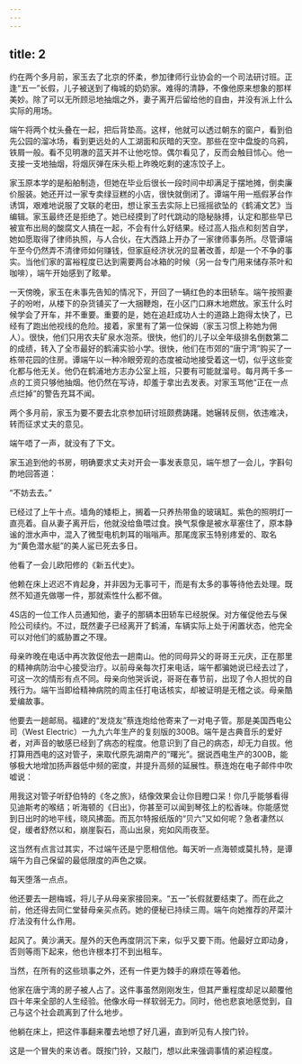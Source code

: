```yaml
---
---
---
```

title: 2
---




约在两个多月前，家玉去了北京的怀柔，参加律师行业协会的一个司法研讨班。正逢“五一”长假，儿子被送到了梅城的奶奶家。难得的清静，不像他原来想象的那样美妙。除了可以无所顾忌地抽烟之外，妻子离开后留给他的自由，并没有派上什么实际的用场。

端午将两个枕头叠在一起，把后背垫高。这样，他就可以透过朝东的窗户，看到伯先公园的溜冰场，看到更远处的人工湖面和灰暗的天空。那些在空中盘旋的乌鸦，铁屑一般。看不见明澈的蓝天并不让他吃惊。偶尔看见了，反而会触目怵心。他一支接一支地抽烟，将烟灰弹在床头柜上昨晚吃剩的速冻饺子上。

家玉原本学的是船舶制造，但她在毕业后很长一段时间中却满足于摆地摊，倒卖廉价服装。她还开过一家专卖绿豆糕的小店，很快就倒闭了。谭端午用一瓶假茅台作诱饵，艰难地说服了文联的老田，想让家玉去实际上已摇摇欲坠的《鹤浦文艺》当编辑。家玉最终还是拒绝了。她已经摸到了时代跳动的隐秘脉搏，认定和那些早已被宣布出局的酸腐文人搞在一起，不会有什么好结果。经过高人指点和刻苦自学，她如愿取得了律师执照，与人合伙，在大西路上开办了一家律师事务所。尽管谭端午至今仍然弄不清律师如何赚钱，但家庭经济状况的显著改善，却是一个不争的事实。当他们家的富裕程度已达到需要两台冰箱的时候（另一台专门用来储存茶叶和咖啡），端午开始感到了眩晕。

一天傍晚，家玉在未事先告知的情况下，开回了一辆红色的本田轿车。端午按照妻子的吩咐，从楼下的杂货铺买了一大捆鞭炮，在小区门口麻木地燃放。家玉什么时候学会了开车，并不重要。重要的是，她在追赶成功人士的道路上跑得太快了，已经有了跑出他视线的危险。接着，家里有了第一位保姆（家玉习惯上称她为佣人）。很快，他们只用农夫矿泉水泡茶。很快，他们的儿子以全年级排名倒数第二的成绩，转入了全市最好的鹤浦实验小学。很快，他们在市郊的“唐宁湾”购买了一栋带花园的住房。谭端午以一种冷眼旁观的态度被动地接受着这一切，似乎这些变化都与他无关。他仍在鹤浦地方志办公室上班，只要有可能就溜号。每月两千多一点的工资只够他抽烟。他仍然在写诗，却羞于拿出去发表。对家玉骂他“正在一点点烂掉”的警告充耳不闻。

两个多月前，家玉为要不要去北京参加研讨班颇费踌躇。她辗转反侧，依违难决，转而征求丈夫的意见。

端午唔了一声，就没有了下文。

家玉追到他的书房，明确要求丈夫对开会一事发表意见，端午想了一会儿，字斟句酌地回答道：

“不妨去去。”





已经过了上午十点。墙角的矮柜上，搁着一只养热带鱼的玻璃缸。紫色的照明灯一直亮着。自从妻子离开后，他就没给鱼喂过食。换气泵像是被水草塞住了，原本静谧的泄水声中，混入了微型电机刺耳的嗡嗡声。那尾庞家玉特别疼爱的、取名为“黄色潜水艇”的美人鲨已死去多日。

他看了一会儿欧阳修的《新五代史》。

他赖在床上迟迟不肯起身，并非因为无事可干，而是有太多的事等待他去处理。既然不知道先做哪一件，那就索性什么都不做。

4S店的一位工作人员通知他，妻子的那辆本田轿车已经脱保。对方催促他去与保险公司续约。不过，既然妻子已经离开了鹤浦，车辆实际上处于闲置状态，他完全可以对他们的威胁置之不理。

母亲昨晚在电话中再次敦促他去一趟南山。他的同母异父的哥哥王元庆，正在那里的精神病防治中心接受治疗。以前母亲每次打来电话，端午都骗她说已经去过了，可这一次的情形有点不同。母亲向他哭诉说，哥哥在春节前，出现了令人担忧的自残行为。端午当即给精神病院的周主任打电话核实，却被证明是无稽之谈。母亲酷爱编故事。

他要去一趟邮局。福建的“发烧友”蔡连炮给他寄来了一对电子管。那是美国西电公司（West Electric）一九九六年生产的复刻版的300B。端午是古典音乐的爱好者，对声音的敏感已经到了病态的程度。他意识到了自己的病态，却无力自拔。他打算用西电的这对管子，来取代原先湖南产的“曙光”。据说西电生产的300B，能够极大地增加扬声器低中频的密度，并提升高频的延展性。蔡连炮在电子邮件中吹嘘说：

用我这对管子听舒伯特的《冬之旅》，结像效果会让你目瞪口呆！你几乎能够看得见迪斯考的喉结；听海顿的《日出》，你甚至可以闻到琴弦上的松香味。你能感觉到日出时的地平线，晓风拂面。而瓦尔特报纸版的“贝六”又如何呢？急者凄然以促，缓者舒然以和，崩崖裂石，高山出泉，宛如风雨夜至。

这当然有点言过其实，不过端午还是宁愿相信他。每天听一点海顿或莫扎特，是谭端午为自己保留的最低限度的声色之娱。

每天堕落一点点。

他还要去一趟梅城，将儿子从母亲家接回来。“五一”长假就要结束了。而在此之前，他还得去同仁堂替母亲买点药。她的便秘已持续三周。端午向她推荐的芹菜汁疗法没有什么作用。

起风了。黄沙满天。屋外的天色再度阴沉下来，似乎又要下雨。他最好立即动身，否则等雨下起来，他也许根本打不到出租车。

当然，在所有的这些琐事之外，还有一件更为棘手的麻烦在等着他。

他家在唐宁湾的房子被人占了。这件事虽然刚刚发生，但其严重程度却足以颠覆他四十年来全部的人生经验。他像水母一样软弱无力。同时，他也悲哀地感觉到，自己与这个社会疏离到了什么地步。

他躺在床上，把这件事翻来覆去地想了好几遍，直到听见有人按门铃。

这是一个冒失的来访者。既按门铃，又敲门，想以此来强调事情的紧迫程度。
